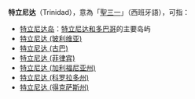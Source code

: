 {{NoteTA
|T=zh-cn:特立尼达;zh-hk:千里達;zh-tw:千里達
|1=zh-cn:特立尼达;zh-hk:千里達;zh-tw:千里達
|2=zh-cn:特立尼达和多巴哥;zh-hk:千里達及多巴哥;zh-tw:千里達及托巴哥
|3=zh-cn:得克萨斯;zh-hk:德薩斯;zh-tw:德克薩斯
}}
'''特立尼达'''（Trinidad），意為「[[聖三一|聖三一]]」（西班牙語），可指：

* [[特立尼达岛|特立尼达岛]]：[[特立尼达和多巴哥|特立尼达和多巴哥]]的主要岛屿
* [[特立尼达_(玻利维亚)|特立尼达 (玻利维亚)]]
* [[特立尼达_(古巴)|特立尼达 (古巴)]]
* [[特立尼达_(菲律宾)|特立尼达 (菲律宾)]]
* [[特立尼达_(加利福尼亚州)|特立尼达 (加利福尼亚州)]]
* [[特立尼达_(科罗拉多州)|特立尼达 (科罗拉多州)]]
* [[特立尼达_(得克萨斯州)|特立尼达 (得克萨斯州)]]

{{geodis|T}}